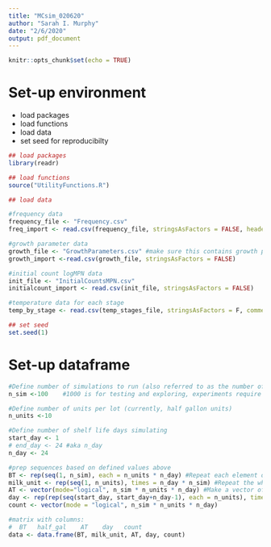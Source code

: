 ```yaml
---
title: "MCsim_020620"
author: "Sarah I. Murphy"
date: "2/6/2020"
output: pdf_document
---
```


```r
knitr::opts_chunk$set(echo = TRUE)
```

# Set-up environment
* load packages
* load functions
* load data
* set seed for reproducibilty
```r
## load packages
library(readr)

## load functions
source("UtilityFunctions.R")

## load data

#frequency data
frequency_file <- "Frequency.csv"
freq_import <- read.csv(frequency_file, stringsAsFactors = FALSE, header = TRUE)

#growth parameter data
growth_file <- "GrowthParameters.csv" #make sure this contains growth parameters & growth model name
growth_import <-read.csv(growth_file, stringsAsFactors = FALSE)

#initial count logMPN data
init_file <- "InitialCountsMPN.csv"
initialcount_import <- read.csv(init_file, stringsAsFactors = FALSE)

#temperature data for each stage
temp_by_stage <- read.csv(temp_stages_file, stringsAsFactors = F, comment.char = "#")

## set seed
set.seed(1)
```

# Set-up dataframe
```r
#Define number of simulations to run (also referred to as the number of bulk tanks; i.e., 1 simulation unit = 1 bulk tank of milk)
n_sim <-100    #1000 is for testing and exploring, experiments require at least 10k

#Define number of units per lot (currently, half gallon units) 
n_units <-10

#Define number of shelf life days simulating
start_day <- 1 
# end_day <- 24 #aka n_day
n_day <- 24 

#prep sequences based on defined values above
BT <- rep(seq(1, n_sim), each = n_units * n_day) #Repeat each element of the sequence 1..n_sim
milk_unit <- rep(seq(1, n_units), times = n_day * n_sim) #Repeat the whole sequences times # of times
AT <- vector(mode="logical", n_sim * n_units * n_day) #Make a vector of "FALSE" ATs
day <- rep(rep(seq(start_day, start_day+n_day-1), each = n_units), times = n_sim) #Repeat the days for each simulation run
count <- vector(mode = "logical", n_sim * n_units * n_day)

#matrix with columns:
#  BT   half_gal    AT    day   count
data <- data.frame(BT, milk_unit, AT, day, count)
```

